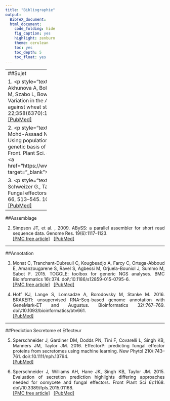 ```yaml
---
title: "Bibliographie"
output:
  BibTeX_document:
  html_document:
    code_folding: hide
    fig_caption: yes
    highlight: zenburn
    theme: cerulean
    toc: yes
    toc_depth: 5
    toc_float: yes
---
```


------------------
##Sujet

1. <p style="text-align:justify";>Salcedo A, Rutter W, Wang S, Akhunova A, Bolus S, Chao S, Anderson N, De Soto MF, Rouse M, Szabo L, Bowden RL, Dubcovsky J, Akhunov E, 2017. Variation in the <i>AvrSr35</i> gene determines <i>Sr35</i> resistance against wheat stem rust race Ug99. Science. 22;358(6370):1604-1606. doi\: 10.1126/science.aao7294.<br> <a href="https://www.ncbi.nlm.nih.gov/pubmed/29269474" target="_blank">[PubMed]</a></br> </p>

2. <p style="text-align:justify";>Plissonneau C., Benevenuto J., Mohd-Assaad N., Fouché S., Hartmann F. E., Croll D. (2017). Using population and comparative genomics to understand the genetic basis of effector-driven fungal pathogen evolution. Front. Plant Sci. 8, 1–15. 10.3389/fpls.2017.00119. <br> <a href="https://www.ncbi.nlm.nih.gov/pmc/articles/PMC5289978/ target="_blank">[PMC free article]</a> &nbsp; <a href="https://www.ncbi.nlm.nih.gov/pubmed/28217138" target="_blank">[PubMed]</a></br> </p>

3. <p style="text-align:justify";>Lo Presti L., Lanver D., Schweizer G., Tanaka S., Liang L., Tollot M., et al. . (2015). Fungal effectors and plant susceptibility. Annu. Rev. Plant Biol. 66, 513–545. 10.1146/annurev-arplant-043014-114623.<br> <a href="https://www.ncbi.nlm.nih.gov/pubmed/25923844" target="_blank">[PubMed]</a></br> </p>

------------------

##Assemblage

2. <p style="text-align:justify";>Simpson JT, et al. , 2009. ABySS: a parallel assembler for short read sequence data. Genome Res. 19(6):1117–1123.<br> <a href="https://www.ncbi.nlm.nih.gov/pmc/articles/PMC2694472/" target="_blank">[PMC free article]</a> &nbsp; <a href="https://www.ncbi.nlm.nih.gov/pubmed/19251739" target="_blank">[PubMed]</a></br> </p>

------------------

##Annotation

3. <p style="text-align:justify";>Monat C, Tranchant-Dubreuil C, Kougbeadjo A, Farcy C, Ortega-Abboud E, Amanzougarene S, Ravel S, Agbessi M, Orjuela-Bouniol J, Summo M, Sabot F. 2015. TOGGLE: toolbox for generic NGS analyses. BMC Bioinformatics 16\:374. doi\:10.1186/s12859-015-0795-6.<br> <a href="https://www.ncbi.nlm.nih.gov/pmc/articles/PMC4640241/" target="_blank">[PMC free article]</a> &nbsp; <a href="https://www.ncbi.nlm.nih.gov/pubmed/26552596" target="_blank">[PubMed]</a></br> </p>

4. <p style="text-align:justify";>Hoff KJ, Lange S, Lomsadze A, Borodovsky M, Stanke M. 2016. BRAKER1: unsupervised RNA-Seq-based genome annotation with GeneMark-ET and Augustus. Bioinformatics 32\:767–769. doi\:10.1093/bioinformatics/btv661.<br> <a href="https://www.ncbi.nlm.nih.gov/pubmed/26559507" target="_blank">[PubMed]</a></br></p>

------------------

##Prediction Secretome et Effecteur

5. <p style="text-align:justify";>Sperschneider J, Gardiner DM, Dodds PN, Tini F, Covarelli L, Singh KB, Manners JM, Taylor JM. 2016. EffectorP: predicting fungal effector proteins from secretomes using machine learning. New Phytol 210\:743–761. doi\:10.1111/nph.13794. <br> <a href="https://www.ncbi.nlm.nih.gov/pubmed/26680733" target="_blank">[PubMed]</a></br></p>

6. <p style="text-align:justify";>Sperschneider J, Williams AH, Hane JK, Singh KB, Taylor JM. 2015. Evaluation of secretion prediction highlights differing approaches needed for oomycete and fungal effectors. Front Plant Sci 6\:1168. doi\:10.3389/fpls.2015.01168. <br> <a href="https://www.ncbi.nlm.nih.gov/pmc/articles/PMC4688413/" target="_blank">[PMC free article]</a> &nbsp; <a href="https://www.ncbi.nlm.nih.gov/pubmed/26779196" target="_blank">[PubMed]</a> </br> </p>

